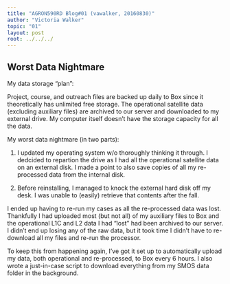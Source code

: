 ---
title: "AGRON590RD Blog#01 (vawalker, 20160830)"
author: "Victoria Walker"
topic: "01"
layout: post
root: ../../../
---

## Worst Data Nightmare

My data storage "plan":

Project, course, and outreach files are backed up daily to Box since it theoretically has unlimited free storage. The operational satellite data (excluding auxiliary files) are archived to our server and downloaded to my external drive. My computer itself doesn't have the storage capacity for all the data.

My worst data nightmare (in two parts):

1) I updated my operating system w/o thoroughly thinking it through. I dedcided to repartion the drive as I had  all the operational satellite data on an external disk. I made a point to also save copies of all my re-processed data from the internal disk.

2) Before reinstalling, I managed to knock the external hard disk off my desk. I was unable to (easily) retrieve that contents after the fall.

I ended up having to re-run my cases as all the re-processed data was lost. Thankfully I had uploaded most (but not all) of my auxiliary files to Box and the operational L1C and L2 data I had "lost" had been archived to our server. I didn't end up losing any of the raw data, but it took time I didn't have to re-download all my files and re-run the processor.

To keep this from happening again, I've got it set up to automatically upload my data, both operational and re-processed, to Box every 6 hours. I also wrote a just-in-case script to download everything from my SMOS data folder in the background.